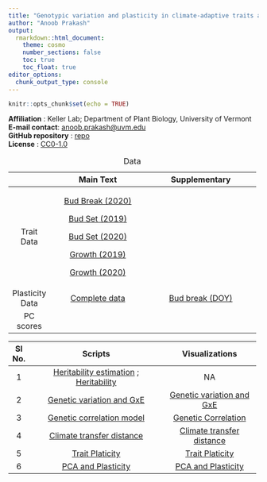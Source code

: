 ```yaml
---
title: "Genotypic variation and plasticity in climate-adaptive traits after range expansion and fragmentation of red spruce (*Picea rubens* Sarg.)"
author: "Anoob Prakash"
output:
  rmarkdown::html_document:
    theme: cosmo  
    number_sections: false
    toc: true
    toc_float: true
editor_options: 
  chunk_output_type: console
---
```


```r
knitr::opts_chunk$set(echo = TRUE)
```

**Affiliation** : Keller Lab; Department of Plant Biology, University of Vermont\
**E-mail contact**: [anoob.prakash\@uvm.edu](mailto:anoob.prakash@uvm.edu){.email}\
**GitHub repository** : [repo](https://github.com/anoobvinu07/NSF_RedSpruce_CG){.uri}  
**License** : [CC0-1.0](https://github.com/anoobvinu07/NSF_RedSpruce_CG/blob/main/LICENSE)

+-----------------+-----------------------------------------------------------+-------------------------------------------------------------------+
|                 | Main Text                                                 | Supplementary                                                     |
+:===============:+:=========================================================:+:=================================================================:+
| Trait Data      | [Bud Break (2020)](./data/trait_data/BudBreak_2020.csv)   |                                                                   |
|                 |                                                           |                                                                   |
|                 | [Bud Set (2019)](./data/trait_data/BudSet_2019.csv)       |                                                                   |
|                 |                                                           |                                                                   |
|                 | [Bud Set (2020)](./data/trait_data/BudSet_2020.csv)       |                                                                   |
|                 |                                                           |                                                                   |
|                 | [Growth (2019)](./data/trait_data/Growth_2019.csv)        |                                                                   |
|                 |                                                           |                                                                   |
|                 | [Growth (2020)](./data/trait_data/Growth_2020.csv)        |                                                                   |
+-----------------+-----------------------------------------------------------+-------------------------------------------------------------------+
| Plasticity Data | [Complete data](./data/plasticity_data/Plasticity_TD.csv) | [Bud break (DOY)](./data/plasticity_data/Plasticity_TD_bbDOY.csv) |
+-----------------+-----------------------------------------------------------+-------------------------------------------------------------------+
| PC scores       |                                                           |                                                                   |
+-----------------+-----------------------------------------------------------+-------------------------------------------------------------------+

: Data

+--------+------------------------------------------------------------------------------------------------------+-----------------------------------------------------------------------+
| Sl No. | Scripts                                                                                              | Visualizations                                                        |
+:======:+:====================================================================================================:+:=====================================================================:+
| 1      | [Heritability estimation](./1_heritability.R) ; [Heritability](./2_heritability_values_per_garden.R) | NA                                                                    |
+--------+------------------------------------------------------------------------------------------------------+-----------------------------------------------------------------------+
| 2      | [Genetic variation and GxE](./0_reaction_norms.Rmd)                                                  | [Genetic variation and GxE](./0_reaction_norms.html)                  |
+--------+------------------------------------------------------------------------------------------------------+-----------------------------------------------------------------------+
| 3      | [Genetic correlation model](./3_genetic_correlation_MCMCmodel_final.R)                               | [Genetic Correlation](./4_genetic_correlation_plots.html)             |
+--------+------------------------------------------------------------------------------------------------------+-----------------------------------------------------------------------+
| 4      | [Climate transfer distance](./5_traitPlasticity_TD.Rmd)                                              | [Climate transfer distance](./5_traitPlasticity_TD.html)              |
+--------+------------------------------------------------------------------------------------------------------+-----------------------------------------------------------------------+
| 5      | [Trait Platicity](./6_traitPlasticity.R)                                                             | [Trait Platicity](./7_traitPlasticity_family_and_pop_blup_plots.html) |
+--------+------------------------------------------------------------------------------------------------------+-----------------------------------------------------------------------+
| 6      | [PCA and Plasticity](./10_PCA_and_Plasticity.Rmd)                                                    | [PCA and Plasticity](./10_PCA_and_Plasticity.html)                    |
+--------+------------------------------------------------------------------------------------------------------+-----------------------------------------------------------------------+



<!-- ```{r pressure, echo=FALSE, fig.cap="Fig. 1. The genealogy of a sample of five alleles, showing the time intervals between coalescent events (Hudson, 1990)", out.width = '60%'} -->

<!-- knitr::include_graphics("./hudson1990_coalescence.png") -->

<!-- ```   -->
